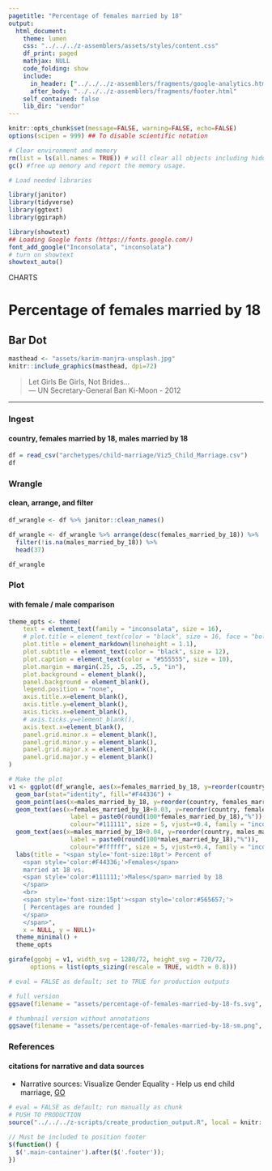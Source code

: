 ```yaml
---
pagetitle: "Percentage of females married by 18"
output:
  html_document:
    theme: lumen
    css: "../../../z-assemblers/assets/styles/content.css"
    df_print: paged
    mathjax: NULL
    code_folding: show
    include:
      in_header: ["../../../z-assemblers/fragments/google-analytics.html", "../../../z-assemblers/fragments/header.html"]
      after_body: "../../../z-assemblers/fragments/footer.html"
    self_contained: false
    lib_dir: "vendor"
---
```


```r

knitr::opts_chunk$set(message=FALSE, warning=FALSE, echo=FALSE)
options(scipen = 999) ## To disable scientific notation

# Clear environment and memory
rm(list = ls(all.names = TRUE)) # will clear all objects including hidden objects.
gc() #free up memory and report the memory usage.

# Load needed libraries

library(janitor)
library(tidyverse)
library(ggtext)
library(ggiraph)

library(showtext)
## Loading Google fonts (https://fonts.google.com/)
font_add_google("Inconsolata", "inconsolata")
# turn on showtext
showtext_auto()

```

<div class="activity">
CHARTS
</div>

# Percentage of females married by 18
## Bar Dot

```r

masthead <- "assets/karim-manjra-unsplash.jpg"
knitr::include_graphics(masthead, dpi=72)

```

> Let Girls Be Girls, Not Brides...\
--- UN Secretary-General Ban Ki-Moon - 2012\

***

### Ingest
#### country, females married by 18, males married by 18

```r

df = read_csv("archetypes/child-marriage/Viz5_Child_Marriage.csv")
df

```

### Wrangle
#### clean, arrange, and filter


```r

df_wrangle <- df %>% janitor::clean_names()

df_wrangle <- df_wrangle %>% arrange(desc(females_married_by_18)) %>%
  filter(!is.na(males_married_by_18)) %>%
  head(37)

df_wrangle

```

### Plot
#### with female / male comparison

```r

theme_opts <- theme(
    text = element_text(family = "inconsolata", size = 16), 
    # plot.title = element_text(color = "black", size = 16, face = "bold"),
    plot.title = element_markdown(lineheight = 1.1),
    plot.subtitle = element_text(color = "black", size = 12),
    plot.caption = element_text(color = "#555555", size = 10),
    plot.margin = margin(.25, .5, .25, .5, "in"),
    plot.background = element_blank(),
    panel.background = element_blank(),
    legend.position = "none",
    axis.title.x=element_blank(),
    axis.title.y=element_blank(),
    axis.ticks.x=element_blank(),
    # axis.ticks.y=element_blank(),
    axis.text.x=element_blank(),
    panel.grid.minor.x = element_blank(),
    panel.grid.minor.y = element_blank(),
    panel.grid.major.x = element_blank(),
    panel.grid.major.y = element_blank()
)

# Make the plot
v1 <- ggplot(df_wrangle, aes(x=females_married_by_18, y=reorder(country, females_married_by_18))) + 
  geom_bar(stat="identity", fill="#F44336") +
  geom_point(aes(x=males_married_by_18, y=reorder(country, females_married_by_18)), shape = 21, fill="#111111", colour="#ffffff", size = 4) +
  geom_text(aes(x=females_married_by_18+0.03, y=reorder(country, females_married_by_18),
                 label = paste0(round(100*females_married_by_18),"%")),
                 colour="#111111", size = 5, vjust=+0.4, family = "inconsolata") +
  geom_text(aes(x=males_married_by_18+0.04, y=reorder(country, males_married_by_18),
                 label = paste0(round(100*males_married_by_18),"%")),
                 colour="#ffffff", size = 5, vjust=+0.4, family = "inconsolata") +
  labs(title = "<span style='font-size:18pt'> Percent of
    <span style='color:#F44336;'>Females</span> 
    married at 18 vs. 
    <span style='color:#111111;'>Males</span> married by 18
    </span>
    <br>
    <span style='font-size:15pt'><span style='color:#565657;'>
    [ Percentages are rounded ]
    </span>
    </span>",
    x = NULL, y = NULL)+
  theme_minimal() +
  theme_opts

girafe(ggobj = v1, width_svg = 1280/72, height_svg = 720/72,
      options = list(opts_sizing(rescale = TRUE, width = 0.8)))

```


```r

# eval = FALSE as default; set to TRUE for production outputs

# full version
ggsave(filename = "assets/percentage-of-females-married-by-18-fs.svg", plot = v1, width=1280/72, height=720/72)

# thumbnail version without annotations
ggsave(filename = "assets/percentage-of-females-married-by-18-sm.png", plot = v1, width=4, height=2.25)

```

### References
#### citations for narrative and data sources

* Narrative sources: Visualize Gender Equality - Help us end child marriage, [GO](https://media.data.world/1o2xvmj7TLCDfJPErISo_Child%20Marriage%20Dasbboard.png){target="_blank"}


```r

# eval = FALSE as default; run manually as chunk
# PUSH TO PRODUCTION
source("../../../z-scripts/create_production_output.R", local = knitr::knit_global())

```


```js

// Must be included to position footer
$(function() {
  $('.main-container').after($('.footer'));
})

```

